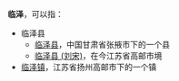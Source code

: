 '''临泽'''，可以指：
* 临泽县
**[[临泽县|临泽县]]，中国甘肃省张掖市下的一个县
**[[临泽县_(刘宋)|临泽县 (刘宋)]]，在今江苏省高邮市境
* [[临泽镇|临泽镇]]，江苏省扬州高邮市下的一个镇

{{disambig|cat=二字中国地名消歧义}}